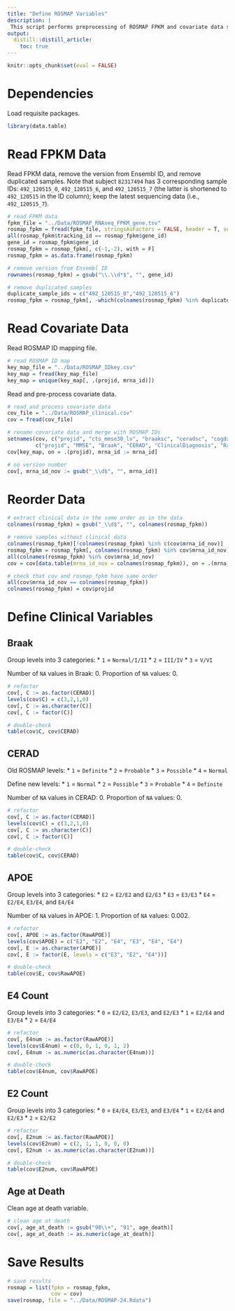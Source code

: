 ```yaml
---
title: "Define ROSMAP Variables"
description: |
 This script performs preprocessing of ROSMAP FPKM and covariate data so that they have same order, and defines variables in the covariate data.
output:
  distill::distill_article:
    toc: true
---
```


```r
knitr::opts_chunk$set(eval = FALSE)
```


# Dependencies

Load requisite packages.

```r

library(data.table)

```


# Read FPKM Data

Read FPKM data, remove the version from Ensembl ID, and remove duplicated samples. Note that subject `82317494` has 3 corresponding sample IDs: `492_120515_0`, `492_120515_6`, and `492_120515_7` (the latter is shortened to `492_120515` in the ID column); keep the latest sequencing data (i.e., `492_120515_7`).

```r

# read FPKM data
fpkm_file = "../Data/ROSMAP_RNAseq_FPKM_gene.tsv"
rosmap_fpkm = fread(fpkm_file, stringsAsFactors = FALSE, header = T, sep = "\t")
all(rosmap_fpkm$tracking_id == rosmap_fpkm$gene_id)
gene_id = rosmap_fpkm$gene_id
rosmap_fpkm = rosmap_fpkm[, c(-1,-2), with = F]
rosmap_fpkm = as.data.frame(rosmap_fpkm)

# remove version from Ensembl ID
rownames(rosmap_fpkm) = gsub("\\.\\d*$", "", gene_id)

# remove duplicated samples
duplicate_sample_ids = c("492_120515_0","492_120515_6")
rosmap_fpkm = rosmap_fpkm[, -which(colnames(rosmap_fpkm) %in% duplicate_sample_ids)]

```


# Read Covariate Data

Read ROSMAP ID mapping file.

```r

# read ROSMAP ID map
key_map_file = "../Data/ROSMAP_IDkey.csv"
key_map = fread(key_map_file)
key_map = unique(key_map[, .(projid, mrna_id)])

```

Read and pre-process covariate data.

```r

# read and process covariate data
cov_file = "../Data/ROSMAP_clinical.csv"
cov = fread(cov_file)

# rename covariate data and merge with ROSMAP IDs
setnames(cov, c("projid", "cts_mmse30_lv", "braaksc", "ceradsc", "cogdx", "apoe_genotype"), 
         c("projid", "MMSE", "Braak", "CERAD", "ClinicalDiagnosis", "RawAPOE"))
cov[key_map, on = .(projid), mrna_id := mrna_id]

# no version number
cov[, mrna_id_nov := gsub("_\\d$", "", mrna_id)]

```


# Reorder Data

```r

# extract clinical data in the same order as in the data
colnames(rosmap_fpkm) = gsub("_\\d$", "", colnames(rosmap_fpkm)) 

# remove samples without clinical data
colnames(rosmap_fpkm)[!colnames(rosmap_fpkm) %in% c(cov$mrna_id_nov)]
rosmap_fpkm = rosmap_fpkm[, colnames(rosmap_fpkm) %in% cov$mrna_id_nov]
all(colnames(rosmap_fpkm) %in% cov$mrna_id_nov)
cov = cov[data.table(mrna_id_nov = colnames(rosmap_fpkm)), on = .(mrna_id_nov)]

# check that cov and rosmap_fpkm have same order
all(cov$mrna_id_nov == colnames(rosmap_fpkm))
colnames(rosmap_fpkm) = cov$projid

```


# Define Clinical Variables

## Braak

Group levels into 3 categories:
* `1` = `Normal/I/II`
* `2` = `III/IV`
* `3` = `V/VI`

Number of `NA` values in Braak: 0.
Proportion of `NA` values: 0.

```r

# refactor
cov[, C := as.factor(CERAD)]
levels(cov$C) = c(3,2,1,0)
cov[, C := as.character(C)]
cov[, C := factor(C)]

# double-check
table(cov$C, cov$CERAD)

```

## CERAD

Old ROSMAP levels:
* `1` = `Definite`
* `2` = `Probable`
* `3` = `Possible`
* `4` = `Normal`

Define new levels:
* `1` = `Normal`
* `2` = `Possible`
* `3` = `Probable`
* `4` = `Definite`

Number of `NA` values in CERAD: 0.
Proportion of `NA` values: 0.

```r

# refactor
cov[, C := as.factor(CERAD)]
levels(cov$C) = c(3,2,1,0)
cov[, C := as.character(C)]
cov[, C := factor(C)]

# double-check
table(cov$C, cov$CERAD)

```

## APOE

Group levels into 3 categories:
* `E2` = `E2/E2` and `E2/E3`
* `E3` = `E3/E3`
* `E4` = `E2/E4`, `E3/E4`, and `E4/E4`

Number of `NA` values in APOE: 1.
Proportion of `NA` values: 0.002.

```r

# refactor
cov[, APOE := as.factor(RawAPOE)]
levels(cov$APOE) = c("E2", "E2", "E4", "E3", "E4", "E4")
cov[, E := as.character(APOE)]
cov[, E := factor(E, levels = c("E3", "E2", "E4"))]

# double-check
table(cov$E, cov$RawAPOE)

```

## E4 Count

Group levels into 3 categories:
* `0` = `E2/E2`, `E3/E3`, and `E2/E3`
* `1` = `E2/E4` and `E3/E4`
* `2` = `E4/E4`

```r

# refactor
cov[, E4num := as.factor(RawAPOE)]
levels(cov$E4num) = c(0, 0, 1, 0, 1, 2)
cov[, E4num := as.numeric(as.character(E4num))]

# double-check
table(cov$E4num, cov$RawAPOE)

```

## E2 Count

Group levels into 3 categories:
* `0` = `E4/E4`, `E3/E3`, and `E3/E4`
* `1` = `E2/E4` and `E2/E3`
* `2` = `E2/E2`

```r

# refactor
cov[, E2num := as.factor(RawAPOE)]
levels(cov$E2num) = c(2, 1, 1, 0, 0, 0)
cov[, E2num := as.numeric(as.character(E2num))]

# double-check
table(cov$E2num, cov$RawAPOE)

```

## Age at Death

Clean age at death variable.

```r

# clean age at death
cov[, age_at_death := gsub("90\\+", "91", age_death)]
cov[, age_at_death := as.numeric(age_at_death)]

```


# Save Results

```r

# save results
rosmap = list(fpkm = rosmap_fpkm,
              cov = cov)
save(rosmap, file = "../Data/ROSMAP-24.Rdata")

```